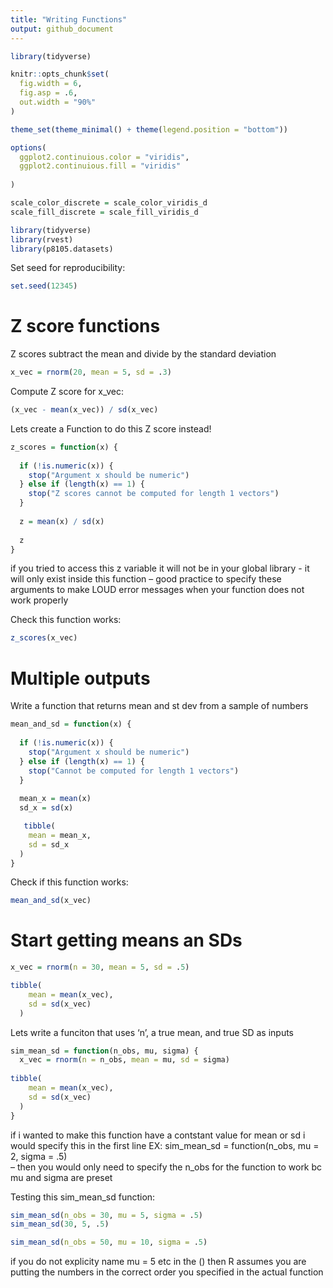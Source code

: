 ```yaml
---
title: "Writing Functions"
output: github_document
---
```


```r

library(tidyverse)

knitr::opts_chunk$set(
  fig.width = 6,
  fig.asp = .6,
  out.width = "90%"
)

theme_set(theme_minimal() + theme(legend.position = "bottom"))

options(
  ggplot2.continuious.color = "viridis",
  ggplot2.continuious.fill = "viridis"
  
)

scale_color_discrete = scale_color_viridis_d
scale_fill_discrete = scale_fill_viridis_d
```


```r
library(tidyverse)
library(rvest)
library(p8105.datasets)

```

Set seed for reproducibility: 
```r
set.seed(12345)
```

# Z score functions

Z scores subtract the mean and divide by the standard deviation

```r
x_vec = rnorm(20, mean = 5, sd = .3)
```

Compute Z score for x_vec: 

```r
(x_vec - mean(x_vec)) / sd(x_vec)
```

Lets create a Function to do this Z score instead!

```r
z_scores = function(x) {
  
  if (!is.numeric(x)) {
    stop("Argument x should be numeric")
  } else if (length(x) == 1) {
    stop("Z scores cannot be computed for length 1 vectors")
  }
  
  z = mean(x) / sd(x)
  
  z
}
```
if you tried to access this z variable it will not be in your global library - it will only exist inside this function 
-- good practice to specify these arguments to make LOUD error messages when your function does not work properly 


Check this function works: 
```r
z_scores(x_vec)
```


# Multiple outputs

Write a function that returns mean and st dev from a sample of numbers

```r
mean_and_sd = function(x) {
  
  if (!is.numeric(x)) {
    stop("Argument x should be numeric")
  } else if (length(x) == 1) {
    stop("Cannot be computed for length 1 vectors")
  }
  
  mean_x = mean(x)
  sd_x = sd(x)

   tibble(
    mean = mean_x, 
    sd = sd_x
  )
}
```

Check if this function works:

```r
mean_and_sd(x_vec)
```


# Start getting means an SDs

```r
x_vec = rnorm(n = 30, mean = 5, sd = .5)

tibble(
    mean = mean(x_vec), 
    sd = sd(x_vec)
  )
```

Lets write a funciton that uses 'n', a true mean, and true SD as inputs

```r
sim_mean_sd = function(n_obs, mu, sigma) {
  x_vec = rnorm(n = n_obs, mean = mu, sd = sigma)
  
tibble(
    mean = mean(x_vec), 
    sd = sd(x_vec)
  )
}
```
if i wanted to make this function have a contstant value for mean or sd i would specify this in the first line EX: sim_mean_sd = function(n_obs, mu = 2, sigma = .5)  
-- then you would only need to specify the n_obs for the function to work bc mu and sigma are preset 


Testing this sim_mean_sd function: 
```r
sim_mean_sd(n_obs = 30, mu = 5, sigma = .5)
sim_mean_sd(30, 5, .5)

sim_mean_sd(n_obs = 50, mu = 10, sigma = .5)
```
if you do not explicity name mu = 5 etc in the () then R assumes you are putting the numbers in the correct order you specified in the actual function 
